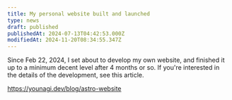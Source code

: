 ```yaml
---
title: My personal website built and launched
type: news
draft: published
publishedAt: 2024-07-13T04:42:53.000Z
modifiedAt: 2024-11-20T08:34:55.347Z
---
```


Since Feb 22, 2024, I set about to develop my own website, and finished it up to a minimum decent level after 4 months or so. If you're interested in the details of the development, see this article.

https://younagi.dev/blog/astro-website

